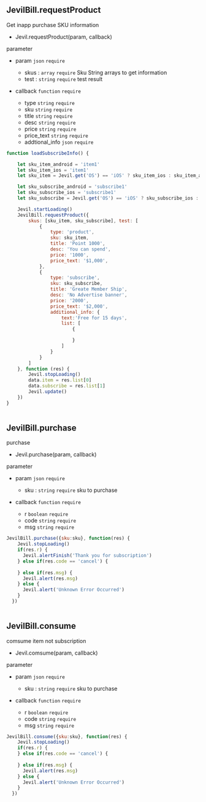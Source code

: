 
## JevilBill.requestProduct

Get inapp purchase SKU information

- Jevil.requestProduct(param, callback)

parameter

- param `json` `require`
    - skus : `array` `require` 
      Sku String arrays to get information
    - test : `string` `require` 
      test result
    
- callback `function` `require` 
    - type `string` `require`  
    - sku `string` `require`  
    - title `string` `require`  
    - desc `string` `require`  
    - price `string` `require` 
    - price_text `string` `require`
    - addtional_info `json` `require` 
   

```js filename="Example code"
function loadSubscribeInfo() {

    let sku_item_android = 'item1'
    let sku_item_ios = 'item1'
    let sku_item = Jevil.get('OS') == 'iOS' ? sku_item_ios : sku_item_android

    let sku_subscribe_android = 'subscribe1'
    let sku_subscribe_ios = 'subscribe1'
    let sku_subscribe = Jevil.get('OS') == 'iOS' ? sku_subscribe_ios : sku_subscribe_android

    Jevil.startLoading()
    JevilBill.requestProduct({
        skus: [sku_item, sku_subscribe], test: [
            {
                type: 'product',
                sku: sku_item,
                title: 'Point 1000',
                desc: 'You can spend',
                price: '1000',
                price_text: '$1,000',
            },
            {
                type: 'subscribe',
                sku: sku_subscribe,
                title: 'Greate Member Ship',
                desc: 'No Advertise banner',
                price: '2000',
                price_text: '$2,000',
                additional_info: {
                    text:'Free for 15 days',
                    list: [
                        {

                        }
                    ]
                }
            }
        ]
    }, function (res) {
        Jevil.stopLoading()
        data.item = res.list[0]
        data.subscribe = res.list[1]
        Jevil.update()
    })
}
  
```


## JevilBill.purchase

purchase 

- Jevil.purchase(param, callback)

parameter

- param `json` `require`
    - sku : `string` `require` 
      sku to purchase
    
- callback `function` `require` 
    - r `boolean` `require`  
    - code `string` `require`  
    - msg `string` `require`  
   

```js filename="Example code"
JevilBill.purchase({sku:sku}, function(res) {
    Jevil.stopLoading()  
    if(res.r) {
      Jevil.alertFinish('Thank you for subscription')
    } else if(res.code == 'cancel') {
      
    } else if(res.msg) {
      Jevil.alert(res.msg) 
    } else {
      Jevil.alert('Unknown Error Occurred') 
    }
  })
  
```


## JevilBill.consume

comsume item not subscription

- Jevil.comsume(param, callback)

parameter

- param `json` `require`
    - sku : `string` `require` 
      sku to purchase
    
- callback `function` `require` 
    - r `boolean` `require`  
    - code `string` `require`  
    - msg `string` `require`  
   

```js filename="Example code"
JevilBill.consume({sku:sku}, function(res) {
    Jevil.stopLoading()  
    if(res.r) {
    } else if(res.code == 'cancel') {
      
    } else if(res.msg) {
      Jevil.alert(res.msg) 
    } else {
      Jevil.alert('Unknown Error Occurred') 
    }
  })
  
```
